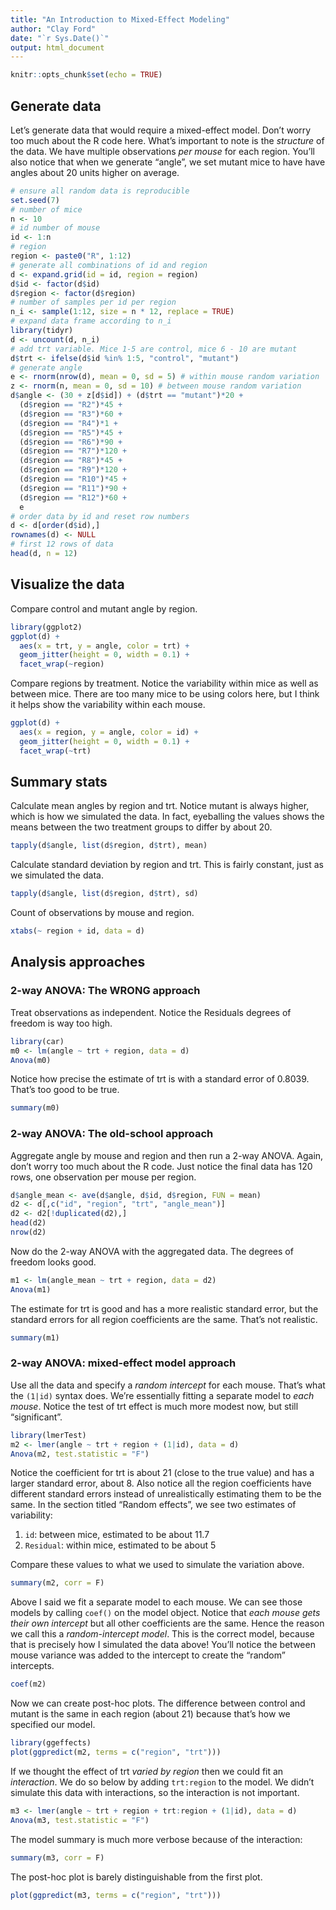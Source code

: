 ```yaml
---
title: "An Introduction to Mixed-Effect Modeling"
author: "Clay Ford"
date: "`r Sys.Date()`"
output: html_document
---
```


```r
knitr::opts_chunk$set(echo = TRUE)
```

## Generate data

Let's generate data that would require a mixed-effect model. Don't worry too much about the R code here. What's important to note is the _structure_ of the data. We have multiple observations _per mouse_ for each region. You'll also notice that when we generate "angle", we set mutant mice to have have angles about 20 units higher on average.

```r
# ensure all random data is reproducible
set.seed(7)
# number of mice
n <- 10
# id number of mouse
id <- 1:n 
# region
region <- paste0("R", 1:12)
# generate all combinations of id and region
d <- expand.grid(id = id, region = region)
d$id <- factor(d$id)
d$region <- factor(d$region)
# number of samples per id per region
n_i <- sample(1:12, size = n * 12, replace = TRUE)
# expand data frame according to n_i
library(tidyr)
d <- uncount(d, n_i)
# add trt variable. Mice 1-5 are control, mice 6 - 10 are mutant
d$trt <- ifelse(d$id %in% 1:5, "control", "mutant")
# generate angle
e <- rnorm(nrow(d), mean = 0, sd = 5) # within mouse random variation
z <- rnorm(n, mean = 0, sd = 10) # between mouse random variation
d$angle <- (30 + z[d$id]) + (d$trt == "mutant")*20 + 
  (d$region == "R2")*45 +
  (d$region == "R3")*60 +
  (d$region == "R4")*1 +
  (d$region == "R5")*45 +
  (d$region == "R6")*90 +
  (d$region == "R7")*120 +
  (d$region == "R8")*45 +
  (d$region == "R9")*120 +
  (d$region == "R10")*45 +
  (d$region == "R11")*90 +
  (d$region == "R12")*60 +
  e
# order data by id and reset row numbers
d <- d[order(d$id),]
rownames(d) <- NULL
# first 12 rows of data
head(d, n = 12)
```

## Visualize the data

Compare control and mutant angle by region.

```r
library(ggplot2)
ggplot(d) +
  aes(x = trt, y = angle, color = trt) +
  geom_jitter(height = 0, width = 0.1) +
  facet_wrap(~region)
```

Compare regions by treatment. Notice the variability within mice as well as between mice. There are too many mice to be using colors here, but I think it helps show the variability within each mouse. 

```r
ggplot(d) +
  aes(x = region, y = angle, color = id) +
  geom_jitter(height = 0, width = 0.1) +
  facet_wrap(~trt)
```

## Summary stats

Calculate mean angles by region and trt. Notice mutant is always higher, which is how we simulated the data. In fact, eyeballing the values shows the means between the two treatment groups to differ by about 20.

```r
tapply(d$angle, list(d$region, d$trt), mean)
```

Calculate standard deviation by region and trt. This is fairly constant, just as we simulated the data.

```r
tapply(d$angle, list(d$region, d$trt), sd)
```

Count of observations by mouse and region.

```r
xtabs(~ region + id, data = d)
```


## Analysis approaches

### 2-way ANOVA: The WRONG approach

Treat observations as independent. Notice the Residuals degrees of freedom is way too high.

```r
library(car)
m0 <- lm(angle ~ trt + region, data = d)
Anova(m0)
```

Notice how precise the estimate of trt is with a standard error of 0.8039. That's too good to be true.

```r
summary(m0)
```


### 2-way ANOVA: The old-school approach

Aggregate angle by mouse and region and then run a 2-way ANOVA. Again, don't worry too much about the R code. Just notice the final data has 120 rows, one observation per mouse per region.

```r
d$angle_mean <- ave(d$angle, d$id, d$region, FUN = mean)
d2 <- d[,c("id", "region", "trt", "angle_mean")]
d2 <- d2[!duplicated(d2),]
head(d2)
nrow(d2)
```

Now do the 2-way ANOVA with the aggregated data. The degrees of freedom looks good.

```r
m1 <- lm(angle_mean ~ trt + region, data = d2)
Anova(m1)
```

The estimate for trt is good and has a more realistic standard error, but the standard errors for all region coefficients are the same. That's not realistic.

```r
summary(m1)
```

###  2-way ANOVA: mixed-effect model approach

Use all the data and specify a _random intercept_ for each mouse. That's what the `(1|id)` syntax does. We're essentially fitting a separate model to _each mouse_. Notice the test of trt effect is much more modest now, but still "significant".

```r
library(lmerTest)
m2 <- lmer(angle ~ trt + region + (1|id), data = d)
Anova(m2, test.statistic = "F")
```

Notice the coefficient for trt is about 21 (close to the true value) and has a larger standard error, about 8. Also notice all the region coefficients have different standard errors instead of unrealistically estimating them to be the same. In the section titled "Random effects", we see two estimates of variability:

1. `id `: between mice, estimated to be about 11.7
2. `Residual`: within mice, estimated to be about 5

Compare these values to what we used to simulate the variation above.

```r
summary(m2, corr = F)
```

Above I said we fit a separate model to each mouse. We can see those models by calling `coef()` on the model object. Notice that _each mouse gets their own intercept_ but all other coefficients are the same. Hence the reason we call this a _random-intercept model_. This is the correct model, because that is precisely how I simulated the data above! You'll notice the between mouse variance was added to the intercept to create the "random" intercepts. 

```r
coef(m2)
```

Now we can create post-hoc plots. The difference between control and mutant is the same in each region (about 21) because that's how we specified our model.

```r
library(ggeffects)
plot(ggpredict(m2, terms = c("region", "trt")))
```

If we thought the effect of trt _varied by region_ then we could fit an _interaction_. We do so below by adding `trt:region` to the model. We didn't simulate this data with interactions, so the interaction is not important.

```r
m3 <- lmer(angle ~ trt + region + trt:region + (1|id), data = d)
Anova(m3, test.statistic = "F")
```

The model summary is much more verbose because of the interaction:

```r
summary(m3, corr = F)
```

The post-hoc plot is barely distinguishable from the first plot.

```r
plot(ggpredict(m3, terms = c("region", "trt")))
```

